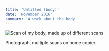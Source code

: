 ```yaml
---
title: 'Untitled (body)'
date: 'November 2016'
summary: 'A work about the body'
---
```


<Image
	src='/2016/body.jpg'
	width={500}
	height={300}
	alt='Scan of my body, made up of different scans'
	className='py-4'
/>

Photograph, multiple scans on home copier.
